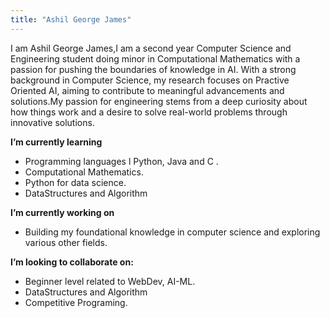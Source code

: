 ```yaml
---
title: "Ashil George James"
---
```


I am Ashil George James,I am  a second year Computer Science and Engineering student doing minor in Computational Mathematics with a passion for pushing the boundaries of knowledge in AI. With a strong background in Computer Science, my research focuses on Practive Oriented AI, aiming to contribute to meaningful advancements and solutions.My passion for engineering stems from a deep curiosity about how things work and a desire to solve real-world problems through innovative solutions. 

**I'm currently learning**

- Programming languages l Python, Java and C .
- Computational Mathematics.
- Python for data science.
- DataStructures and Algorithm

**I’m currently working on**

- Building my foundational knowledge in computer science and exploring various other fields.

**I’m looking to collaborate on:**

- Beginner level related to WebDev, AI-ML.
- DataStructures and Algorithm
- Competitive Programing.